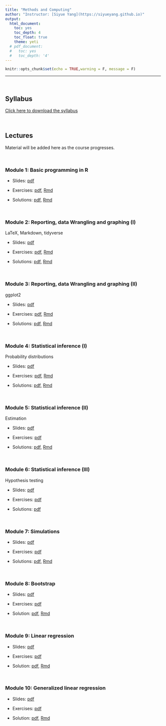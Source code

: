 ```yaml
---
title: "Methods and Computing"
author: "Instructor: [Siyue Yang](https://siyueyang.github.io)"
output:
  html_document:
    toc: yes
    toc_depth: 4
    toc_float: true
    theme: yeti
  # pdf_document:
  #   toc: yes
  #   toc_depth: '4'
---
```


```r
knitr::opts_chunk$set(echo = TRUE,warning = F, message = F)
```

---

<br>

## Syllabus

[Click here to download the syllabus](Computing/syllabus_computing.pdf)

<br>

## Lectures

Material will be added here as the course progresses.

<br>

### Module 1: Basic programming in R

- Slides: [pdf](Computing/Slides/mod1.pdf) 

- Exercises: [pdf](Computing/Exercises/ex1.pdf), [Rmd](Computing/Exercises/ex1.Rmd)

- Solutions: [pdf](Computing/Solutions/sol1.pdf), [Rmd](Computing/Solutions/sol1.Rmd)

<br>

### Module 2: Reporting, data Wrangling and graphing (I)

LaTeX, Markdown, tidyverse

- Slides: [pdf](Computing/Slides/mod2.pdf) 

- Exercises: [pdf](Computing/Exercises/ex2.pdf), [Rmd](Computing/Exercises/ex2.Rmd)

- Solutions: [pdf](Computing/Solutions/sol2.pdf), [Rmd](Computing/Solutions/sol2.Rmd)

<br>

### Module 3: Reporting, data Wrangling and graphing (II)

ggplot2

- Slides: [pdf](Computing/Slides/mod3.pdf) 

- Exercises: [pdf](Computing/Exercises/ex3.pdf), [Rmd](Computing/Exercises/ex3.Rmd)

- Solutions: [pdf](Computing/Solutions/sol3.pdf), [Rmd](Computing/Solutions/sol3.Rmd)

<br>

### Module 4: Statistical inference (I)

Probability distributions

- Slides: [pdf](Computing/Slides/mod4.pdf) 

- Exercises: [pdf](Computing/Exercises/ex4.pdf), [Rmd](Computing/Exercises/ex4.Rmd)

- Solutions: [pdf](Computing/Solutions/sol4.pdf), [Rmd](Computing/Solutions/sol4.Rmd)

<br>

### Module 5: Statistical inference (II)

Estimation

- Slides: [pdf](Computing/Slides/mod5.pdf) 

- Exercises: [pdf](Computing/Exercises/ex5.pdf)

- Solutions: [pdf](Computing/Solutions/sol5.pdf), [Rmd](Computing/Solutions/sol5.Rmd)

<br>

### Module 6: Statistical inference (III)
Hypothesis testing

- Slides: [pdf](Computing/Slides/mod6.pdf) 

- Exercises: [pdf](Computing/Exercises/ex6.pdf)

- Solutions: [pdf](Computing/Solutions/sol6.pdf)

<br>

### Module 7: Simulations 

- Slides: [pdf](Computing/Slides/mod7.pdf) 

- Exercises: [pdf](Computing/Exercises/ex7.pdf)

- Solutions: [pdf](Computing/Solutions/sol7.pdf), [Rmd](Computing/Solutions/sol7.Rmd)

<br>

### Module 8: Bootstrap

- Slides: [pdf](Computing/Slides/mod8.pdf) 

- Exercises: [pdf](Computing/Exercises/ex8.pdf)

- Solution: [pdf](Computing/Solutions/sol8.pdf), [Rmd](Computing/Solutions/sol8.Rmd)

<br>

### Module 9: Linear regression

- Slides: [pdf](Computing/Slides/mod9.pdf) 

- Exercises: [pdf](Computing/Exercises/ex9.pdf)

- Solution: [pdf](Computing/Solutions/sol9.pdf), [Rmd](Computing/Solutions/sol9.Rmd)

<br>

### Module 10: Generalized linear regression

- Slides: [pdf](Computing/Slides/mod10.pdf) 

- Exercises: [pdf](Computing/Exercises/ex10.pdf)

- Solution: [pdf](Computing/Solutions/sol10.pdf), [Rmd](Computing/Solutions/sol10.Rmd)

